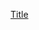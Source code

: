 <includeonly>{{SetTitle
| {{{1|}}}
| {{{2|}}}
| dotted = {{{dotted|yes}}}
}}[[Category:H:模板|Title]]</includeonly><noinclude>
{{Soft redirect|Template:SetTitle}}</noinclude>
